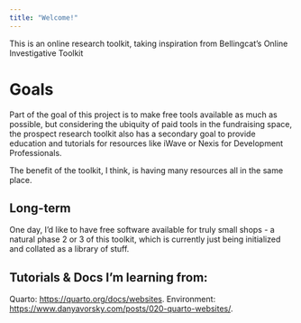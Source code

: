 ```yaml
---
title: "Welcome!"
---
```


This is an online research toolkit, taking inspiration from Bellingcat's Online Investigative Toolkit 

# Goals
Part of the goal of this project is to make free tools available as much as possible, but considering the ubiquity of paid tools in the fundraising space, the prospect research toolkit also has a secondary goal to provide education and tutorials for resources like iWave or Nexis for Development Professionals. 

The benefit of the toolkit, I think, is having many resources all in the same place.

## Long-term

One day, I'd like to have free software available for truly small shops - a natural phase 2 or 3 of this toolkit, which is currently just being initialized and collated as a library of stuff.


## Tutorials & Docs I'm learning from:
Quarto: <https://quarto.org/docs/websites>.
Environment: <https://www.danyavorsky.com/posts/020-quarto-websites/>.

